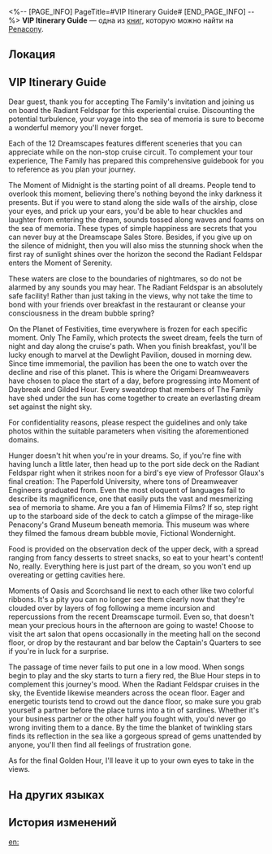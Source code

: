 <%-- [PAGE_INFO]
PageTitle=#VIP Itinerary Guide#
[END_PAGE_INFO] --%>
{{Дополнить}}
{{Книга Инфобокс
|id           = 375
|partIds      = 190670
|Название     = 
|Изображение  = Предмет Журнал Пенакония.png
|Мир          = Penacony
|Томов        = 1
|Автор        = <!--нужно добавить-->
|Описание     = A sightseeing itinerary guide for VIP guests aboard the Radiant Feldspar.
|Том1         = {{tx}}
|Источник1    = {{tx|Отсутствует источник}}
|Персонажи    = 
|Фракции      = Penacony; The Family
}}
'''VIP Itinerary Guide''' — одна из [[Книги|книг]], которую можно найти на [[Penacony]].

==Локация==
{{Отметка карты|<!--название карты-->|<!--id отметки-->}}

==VIP Itinerary Guide==
Dear guest, thank you for accepting The Family's invitation and joining us on board the Radiant Feldspar for this experiential cruise. Discounting the potential turbulence, your voyage into the sea of memoria is sure to become a wonderful memory you'll never forget.

Each of the 12 Dreamscapes features different sceneries that you can appreciate while on the non-stop cruise circuit. To complement your tour experience, The Family has prepared this comprehensive guidebook for you to reference as you plan your journey.

The Moment of Midnight is the starting point of all dreams. People tend to overlook this moment, believing there's nothing beyond the inky darkness it presents. But if you were to stand along the side walls of the airship, close your eyes, and prick up your ears, you'd be able to hear chuckles and laughter from entering the dream, sounds tossed along waves and foams on the sea of memoria. These types of simple happiness are secrets that you can never buy at the Dreamscape Sales Store. Besides, if you give up on the silence of midnight, then you will also miss the stunning shock when the first ray of sunlight shines over the horizon the second the Radiant Feldspar enters the Moment of Serenity.

These waters are close to the boundaries of nightmares, so do not be alarmed by any sounds you may hear. The Radiant Feldspar is an absolutely safe facility! Rather than just taking in the views, why not take the time to bond with your friends over breakfast in the restaurant or cleanse your consciousness in the dream bubble spring?

On the Planet of Festivities, time everywhere is frozen for each specific moment. Only The Family, which protects the sweet dream, feels the turn of night and day along the cruise's path. When you finish breakfast, you'll be lucky enough to marvel at the Dewlight Pavilion, doused in morning dew. Since time immemorial, the pavilion has been the one to watch over the decline and rise of this planet. This is where the Origami Dreamweavers have chosen to place the start of a day, before progressing into Moment of Daybreak and Gilded Hour. Every sweatdrop that members of The Family have shed under the sun has come together to create an everlasting dream set against the night sky.

For confidentiality reasons, please respect the guidelines and only take photos within the suitable parameters when visiting the aforementioned domains.

Hunger doesn't hit when you're in your dreams. So, if you're fine with having lunch a little later, then head up to the port side deck on the Radiant Feldspar right when it strikes noon for a bird's eye view of Professor Glaux's final creation: The Paperfold University, where tons of Dreamweaver Engineers graduated from. Even the most eloquent of languages fail to describe its magnificence, one that easily puts the vast and mesmerizing sea of memoria to shame. Are you a fan of Himemia Films? If so, step right up to the starboard side of the deck to catch a glimpse of the mirage-like Penacony's Grand Museum beneath memoria. This museum was where they filmed the famous dream bubble movie, Fictional Wondernight.

Food is provided on the observation deck of the upper deck, with a spread ranging from fancy desserts to street snacks, so eat to your heart's content! No, really. Everything here is just part of the dream, so you won't end up overeating or getting cavities here.

Moments of Oasis and Scorchsand lie next to each other like two colorful ribbons. It's a pity you can no longer see them clearly now that they're clouded over by layers of fog following a meme incursion and repercussions from the recent Dreamscape turmoil. Even so, that doesn't mean your precious hours in the afternoon are going to waste! Choose to visit the art salon that opens occasionally in the meeting hall on the second floor, or drop by the restaurant and bar below the Captain's Quarters to see if you're in luck for a surprise.

The passage of time never fails to put one in a low mood. When songs begin to play and the sky starts to turn a fiery red, the Blue Hour steps in to complement this journey's mood. When the Radiant Feldspar cruises in the sky, the Eventide likewise meanders across the ocean floor. Eager and energetic tourists tend to crowd out the dance floor, so make sure you grab yourself a partner before the place turns into a tin of sardines. Whether it's your business partner or the other half you fought with, you'd never go wrong inviting them to a dance. By the time the blanket of twinkling stars finds its reflection in the sea like a gorgeous spread of gems unattended by anyone, you'll then find all feelings of frustration gone.

As for the final Golden Hour, I'll leave it up to your own eyes to take in the views.

==На других языках==
{{На других языках
|en   = VIP Itinerary Guide
|zhs  = 贵宾行程规划参考
|zht  = 貴賓行程規劃參考
|ja   = VIPスケジュールプラン参考用
|ko   = 귀빈 항해 일정 안내서
|es   = Itinerario para visitantes VIP
|fr   = Guide touristique pour VIP
|ru   = Путеводитель для VIP-гостей
|th   = ข้อมูลอ้างอิงแผนการเดินทางวีไอพี
|vi   = Tham Khảo Quy Hoạch Hành Trình VIP
|de   = VIP-Reiseführer
|id   = Referensi Rencana Perjalanan Tamu VIP
|pt   = Guia de Itinerário VIP
}}

==История изменений==
{{История изменений|3.5}}

[[en:]]